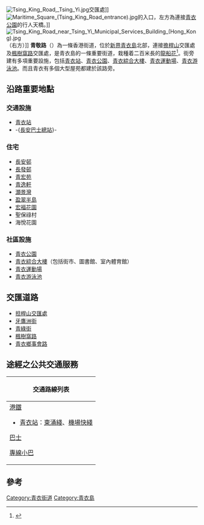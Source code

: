 [[File:Tsing_King_Road,_Tsing_Yi.jpg|thumb]]交匯處]]
[[File:Maritime_Square_(Tsing_King_Road_entrance).jpg|thumb]]的入口，左方為連接[[青衣公園|青衣公園]]的行人天橋。]]
[[File:Tsing_King_Road_near_Tsing_Yi_Municipal_Services_Building_(Hong_Kong).jpg|thumb]]（右方）]]
'''青敬路'''（{{lang-en|'''Tsing King Road'''}}）為一條香港街道，位於[[新界|新界]][[青衣島|青衣島]]北部，連接[[擔桿山|擔桿山]]交匯處及[[楓樹窩路|楓樹窩路]]交匯處，是青衣島的一條重要街道，{{link-en|中央分車帶|Median strip|路中央}}栽種着二百米長的[[龍船花|龍船花]]<ref>{{cite news|url=http://orientaldaily.on.cc/cnt/news/20160726/mobile/odn-20160726-0726_00176_057.html|title=200米火紅龍船花 青衣人like爆|publisher=東方日報|date=2016-07-26}}</ref>。街旁建有多項重要設施，包括[[青衣站|青衣站]]、[[青衣公園|青衣公園]]、[[青衣綜合大樓|青衣綜合大樓]]、[[青衣運動場|青衣運動場]]、[[青衣游泳池|青衣游泳池]]。而且青衣有多個大型屋苑都建於該路旁。

==沿路重要地點==
===交通設施===
* [[青衣站|青衣站]]
* -{[[長安巴士總站|長安巴士總站]]}-

===住宅===
* [[長安邨|長安邨]]
* [[長發邨|長發邨]]
* [[青宏苑|青宏苑]]
* [[青逸軒|青逸軒]]
* [[灝景灣|灝景灣]]
* [[盈翠半島|盈翠半島]]
* [[宏福花園|宏福花園]]
* 聖保祿村
* 海悅花園
===社區設施===
* [[青衣公園|青衣公園]]
* [[青衣綜合大樓|青衣綜合大樓]]（包括街市、圖書館、室內體育館）
* [[青衣運動場|青衣運動場]]
* [[青衣游泳池|青衣游泳池]]
==交匯道路==
*[[担桿山交匯處|担桿山交匯處]]
*[[牙鷹洲街|牙鷹洲街]]
*[[青綠街|青綠街]]
*[[楓樹窩路|楓樹窩路]]
*[[青衣鄉事會路|青衣鄉事會路]]
==途經之公共交通服務==
{| class="mw-collapsible mw-collapsed wikitable" style="background:yellow; margin: 0 auto; width: auto;" 
! 交通路線列表
|-
|
;[[港鐵|港鐵]]
*[[青衣站|青衣站]]：[[東涌綫|東涌綫]]、[[機場快綫_(港鐵)|機場快綫]]
;[[香港巴士|巴士]]
{{九龍新界巴士簡單列表|41|41A|41M|42C|42M|43B|44|44M|49X|68A|68E|243M|248M|249M|249X|279A|279X}}
{{過海隧道巴士簡單列表|948|948E}}
{{大嶼山巴士簡單列表|E43}}
;[[香港小巴|專線小巴]]
{{新界專線小巴簡單列表|88A|88F|409|409K|409S}}
|}

==參考==
{{reflist}}

{{HK-trans-stub}}
[[Category:青衣街道|Category:青衣街道]]
[[Category:青衣島|Category:青衣島]]